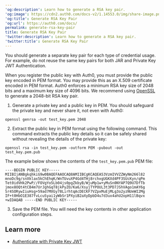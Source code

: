 ---
'og:description': Learn how to generate a RSA key pair.
'og:image': https://cdn2.auth0.com/docs-v2/1.14553.0/img/share-image.png
'og:title': Generate RSA Key Pair
'og:url': https://auth0.com/docs/
permalink: generate-rsa-key-pair
title: Generate RSA Key Pair
'twitter:description': Learn how to generate a RSA key pair.
'twitter:title': Generate RSA Key Pair
---
<Warning>

You should generate a separate key pair for each type of credential usage. For example, do not reuse the same key pairs for both JAR and Private Key JWT Authentication.

</Warning>

When you register the public key with Auth0, you must provide the public key encoded in PEM format. You may provide this as an X.509 certificate encoded in PEM format. Auth0 enforces a minimum RSA key size of 2048 bits and a maximum key size of 4096 bits. We recommend using [OpenSSL](https://www.openssl.org/) to generate a 2048-bit RSA key pair.

1. Generate a private key and a public key in PEM. You should safeguard the private key and never share it, not even with Auth0:

`openssl genrsa -out test_key.pem 2048`

2. Extract the public key in PEM format using the following command. This command extracts the public key details so it can be safely shared without revealing the details of the private key:

`openssl rsa -in test_key.pem -outform PEM -pubout -out test_key.pem.pub`

The example below shows the contents of the `test_key.pem.pub` PEM file:

```pem wrap lines
----BEGIN PUBLIC KEY----- MIIBIjANBgkqhkiG9w0BAQEFAAOCAQ8AMIIBCgKCAQEA53VzmIVVZZWyNm266l82 mnoDc9g/snXklax5kChEhqK/WnTUvuXP4Gd4THj8rchxgUGKXd4PF3SUcKyn/qPm Tet0idVHk2PwP//FOVgYo5Lb04js0pgZkbyB/WjuMp1w+yMuSn0NYAP7Q9U7DfTb jmox8OQt4tCB4m7UrJghGqT8jkPyZO/Ka6/XsyjTYPOUL3t3PD7JShVAgo1mAY6g Sr4SORywIiuHsg+59ad7MXGy78LirhtqAcDECKF7VZpxMuEjMLg3o2yzNUeWI2Mg IF+t0HbO1E387fvLcuSyai1yWbSr1PXyiB2aXyDpbD4u7d3ux4ahU2opH11lBqvx +wIDAQAB -----END PUBLIC KEY-----
```






3. Save the PEM file. You will need the key contents in other application configuration steps.

## Learn more

* [Authenticate with Private Key JWT](/docs/get-started/authentication-and-authorization-flow/authenticate-with-private-key-jwt)